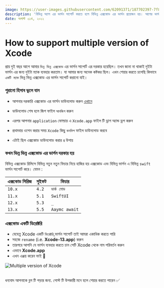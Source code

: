 ```yaml
---
image: https://user-images.githubusercontent.com/62091371/187702397-7f8ffc9e-ea26-40c6-b3f3-e5c36fc47e1f.png
description: 'বিভিন্ন অ্যাপ এর ভার্সন সাপোর্ট করতে হলে বিভিন্ন এক্সকোড এর ভার্সন প্রয়োজন হয়। আগের ভার্সন আনইন্সটল না করে কিভাবে আলাদা আলাদা এক্সকোড এর ভার্সন সুইচ করতে হয় তা এই ব্লগ এ তুলে ধরার চেষ্টা করছি। '
date: অগাস্ট ৩১থ, ২০২২
---
```




# How to support multiple version of Xcode

<Authors date="অগাস্ট ৩১থ, ২০২২">
  <Author name="Ferdous Mahmud Akash" link="https://www.linkedin.com/in/ferdous19/" />
</Authors>

প্রায় দুই বছর আগে আমার `ভিন্ন ভিন্ন এক্সকোড` এর ভার্সন সাপোর্ট এর দরকার হয়েছিল। তখন জানা না থাকাই দুইটা ভার্সন এর জন্য দুইটা ম্যাক ব্যবহার করতাম। যা আমার জন্য অনেক কষ্টকর ছিল। এখন শেয়ার করতে চলেছি কিভাবে `একটি ম্যাক` ভিন্ন ভিন্ন এক্সকোড এর ভার্সন সাপোর্ট করানো যাই।

### পুরানো হিসাব ভুলে যান

- আপনার দরকারি এক্সকোড এর ভার্সন ডাউনলোড করুন [এখানে](https://stackoverflow.com/questions/10335747/how-to-download-xcode-dmg-or-xip-file)

- ডাউনলোড শেষ হলে জিপ ফাইল `আনজিপ` করুন
- এরপর আপনার `application` ফোল্ডার এ `Xcode.app` ফাইল টি ড্রাগ অ্যান্ড ড্রপ করুন
- প্রথমবার ওপেন করার সময় `Xcode` কিছু `কনফিগ` ফাইল ডাউনলোড করবে
- এটাই ছিল এক্সকোড ডাউনলোড করার `প্র` উপায়

### কখন ভিন্ন ভিন্ন এক্সকোড এর ভার্সন দরকার হয়

বিভিন্ন এক্সকোড রিলিসে বিভিন্ন নতুন নতুন ফিচার নিয়ে হাজির হয় এক্সকোড এবং বিভিন্ন ভার্সন এ বিভিন্ন `swift` ভার্সন সাপোর্ট করে। যেমন :

| এক্সকোড সিরিজ| সুইফট |    ফিচার      |
| ------------ | ----- | ------------- |
| `10.x`       | `4.2` | `ডার্ক মোড`   |
| `11.x`       | `5.1` | `SwiftUI`     |
| `12.x`       | `5.3` | `_`           |
| `13.x`       | `5.5` | `Aaymc await` |

### এক্সকোড একটি ডিরেক্টরি

- যেহেতু Xcode একটি `ডিরেক্টরি`,ভার্সন সাপোর্ট তাই আমরা একাধিক  করতে পারি
- সহজে `rename` (i.e. **Xcode-13.app**) করুন
- তারপরে আপনি যে ভার্সন ব্যবহার করতে চান সেটি Xcode থেকে নাম পরিবর্তন করুন
- এভাবে **Xcode.app**
- এখন এঞ্জয় করেন ভাই 🚀

![Multiple version of Xcode](https://user-images.githubusercontent.com/62091371/187702397-7f8ffc9e-ea26-40c6-b3f3-e5c36fc47e1f.png)

<br/>
ধন্যবাদ আপনাকে ব্লগ টি পড়ার জন্য. পোস্ট টি উপকারী মনে হলে শেয়ার করতে পারেন ✅
